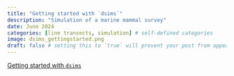```yaml
---
title: "Getting started with `dsims`"
description: "Simulation of a marine mammal survey"
date: June 2024
categories: [line transects, simulation] # self-defined categories
image: dsims_gettingstarted.png
draft: false # setting this to `true` will prevent your post from appearing on your listing page until you're ready!
---
```


[Getting started with `dsims`](https://distancedevelopment.github.io/dsims/articles/GettingStarted.html)